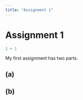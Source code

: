 ---
title: "Assignment 1"
---

# Assignment 1

```{r}
1 + 1
```

My first assignment has two parts.

## (a)

## (b)

